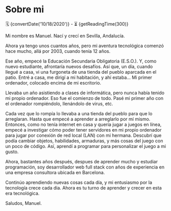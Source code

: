 
<h1 className="mt-10">Sobre mi</h1>
<span>🗓 {convertDate('10/18/2020')} - ⏳ {getReadingTime(300)}</span>

Mi nombre es Manuel. Nací y crecí en Sevilla, Andalucía.

Ahora ya tengo unos cuantos años, pero mi aventura tecnológica comenzó hace mucho, allá por 2003, cuando tenía 12 años.

Ese año, empecé la Educación Secundaria Obligatoria (E.S.O.). Y, como nuevo estudiante, afrontaría nuevos desafíos.
Así que, un día, cuando llegué a casa, vi una furgoneta de una tienda del pueblo aparcada en el patio.
Entré a casa, me dirigí a mi habitación, y ahí estaba… Mi primer ordenador, colocado encima de mi escritorio.

Llevaba un año asistiendo a clases de informática, pero nunca había tenido mi propio ordenador. Eso fue el comienzo de todo.
Pasé mi primer año con el ordenador rompiéndolo, llenándolo de virus, etc.

Cada vez que lo rompía lo llevaba a una tienda del pueblo para que lo arreglaran. Hasta que empecé a aprender a arreglarlo por mí mismo.
Entonces, como no tenía internet en casa y quería jugar a juegos en línea, empecé a investigar cómo poder tener servidores en mi propio ordenador para jugar por conexión de red local (LAN) con mi hermana. Descubrí que podía cambiar objetos, habilidades, armaduras, y más cosas del juego con un poco de código.
Así, aprendí a programar para personalizar el juego a mi gusto.

Ahora, bastantes años después, despues de aprender mucho y estudiar programación, soy desarrollador web full stack con años de experiencia en una empresa consultora ubicada en Barcelona.

Continúo aprendiendo nuevas cosas cada día, y mi entusiasmo por la tecnología crece cada dia.
Ahora es tu turno de aprender y crecer en esta era tecnológica.

Saludos,
Manuel.
